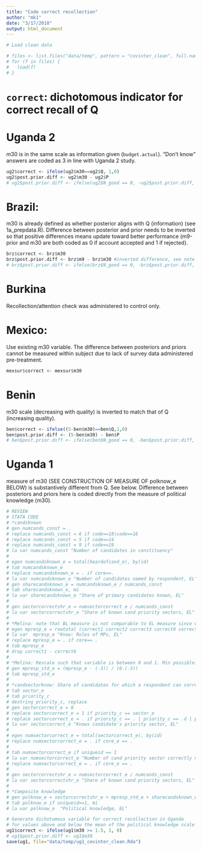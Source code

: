 ```yaml
---
title: "Code correct recollection"
author: "mk1"
date: "3/17/2018"
output: html_document
---
```


```r
# Load clean data

# files <- list.files("data/temp", pattern = "covinter_clean", full.names = TRUE)
# for (f in files) {
#   load(f)
# }

```

# `correct`: dichotomous indicator for correct recall of Q

# Uganda 2
m30 is in the same scale as information given (`budget.actual`). "Don't know" answers are coded as 3 in line with Uganda 2 study.

```r
ug2$correct <- ifelse(ug2$m30==ug2$Q, 1,0)
ug2$post.prior.diff <- ug2$m30 - ug2$P
# ug2$post.prior.diff <- ifelse(ug2$N_good == 0, -ug2$post.prior.diff, ug2$post.prior.diff)
```

# Brazil:
m30 is already defined as whether posterior aligns with Q (information) (see 1a_prepdata.R). Difference between posterior and prior needs to be inverted so that positive differences means update toward better performance (m9-prior and m30 are both coded as 0 if account accepted and 1 if rejected).

```r
brz$correct <- brz$m30
brz$post.prior.diff <- brz$m9 - brz$m30 #inverted difference, see note above.
# brz$post.prior.diff <- ifelse(brz$N_good == 0, -brz$post.prior.diff, brz$post.prior.diff)
```

# Burkina
Recollection/attention check was administered to control only.

# Mexico:
Use existing m30 variable. The difference between posteriors and priors cannot be measured within subject due to lack of survey data administered pre-treatment.

```r
mexsur$correct <- mexsur$m30
```

# Benin
m30 scale (decreasing with quality) is inverted to match that of Q (increasing quality).
```r
ben$correct <- ifelse((5-ben$m30)==ben$Q,1,0)
ben$post.prior.diff <- (5-ben$m30) - ben$P
# ben$post.prior.diff <- ifelse(ben$N_good == 0, -ben$post.prior.diff, ben$post.prior.diff)
```

# Uganda 1
measure of m30 (SEE CONSTRUCTION OF MEASURE OF polknow_e BELOW) is substantively different from Q. See below. Difference between posteriors and priors here is coded directly from the measure of political knowledge (m30).

```r
# REVIEW
# STATA CODE
# *candsknown
# gen numcands_const = .
# replace numcands_const = 6 if code==18|code==16
# replace numcands_const = 5 if code==14
# replace numcands_const = 9 if code==19
# la var numcands_const "Number of candidates in constituency"
# 
# egen numcandsknown_e = total(heardofcand_e), by(id)
# tab numcandsknown_e
# replace numcandsknown_e = . if core==.
# la var numcandsknown_e "Number of candidates named by respondent, EL"
# gen sharecandsknown_e = numcandsknown_e / numcands_const
# tab sharecandsknown_e, mi
# la var sharecandsknown_e "Share of primary candidates known, EL"
# 
# gen sectorcorrectshr_e = numsectorcorrect_e / numcands_const
# la var sectorcorrectshr_e "Share of known cand priority sectors, EL"
# 
# *Melina: note that BL measure is not comparable to EL measure since we changed T/F questions at EL (no variation in most T/F)
# egen mpresp_e = rowtotal (correct1 correct2 correct3 correct4 correct5 correct6)
# la var  mpresp_e "Know: Roles of MPs, EL"
# replace mpresp_e = . if core== .
# tab mpresp_e
# drop correct1 - correct6
# 
# *Melina: Rescale such that variable is between 0 and 1. Min possible: -3. Max possible: +6
# gen mpresp_std_e = (mpresp_e - (-3)) / (6-(-3))
# tab mpresp_std_e 
# 
# *candsectorknow: Share of candidates for which a respondent can correctly name their priority sector. 
# tab sector_e
# tab priority_c
# destring priority_c, replace
# gen sectorcorrect_e = 0
# replace sectorcorrect_e = 1 if priority_c == sector_e
# replace sectorcorrect_e = . if priority_c == . | priority_c == .d | priority_c == .r | sector_e == . | sector_e == .d | sector_e == .r |sector_e==-88
# la var sectorcorrect_e "Knows candidate's priority sector, EL"
# 
# egen numsectorcorrect_e = total(sectorcorrect_e), by(id)
# replace numsectorcorrect_e = . if core_e == .
# 
# tab numsectorcorrect_e if uniqueid == 1
# la var numsectorcorrect_e "Number of cand priority sector correctly named by resp, EL"
# replace numsectorcorrect_e = . if core_e == .
# 
# gen sectorcorrectshr_e = numsectorcorrect_e / numcands_const
# la var sectorcorrectshr_e "Share of known cand priority sectors, EL"
#
# *Composite knowledge 
# gen polknow_e = sectorcorrectshr_e + mpresp_std_e + sharecandsknown_e
# tab polknow_e if uniqueid==1, mi
# la var polknow_e  "Political knowledge, EL"

# Generate dichotomous variable for correct recollection in Uganda
# for values above and below the mean of the political knowledge scale (1.5)
ug1$correct <- ifelse(ug1$m30 >= 1.5, 1, 0)
# ug1$post.prior.diff <- ug1$m30
save(ug1, file="data/temp/ug1_covinter_clean.Rda")

```

